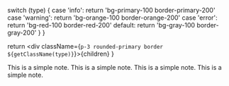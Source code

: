   switch (type) {
    case 'info':
      return 'bg-primary-100 border-primary-200'
    case 'warning':
      return 'bg-orange-100 border-orange-200'
    case 'error':
      return 'bg-red-100 border-red-200'
    default:
      return 'bg-gray-100 border-gray-200'
  }
}

  return <div className={`p-3 rounded-primary border ${getClassName(type)}`}>{children}</div>
}

<Note>
  This is a simple note.
</Note>

<Note type="info">
  This is a simple note.
</Note>

<Note type="warning">
  This is a simple note.
</Note>

<Note type="error">
  This is a simple note.
</Note>

